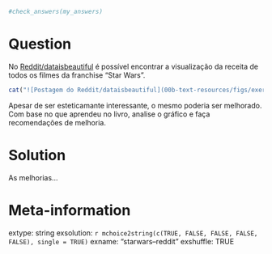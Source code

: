 ```r

#check_answers(my_answers)
```

Question
========

No [Reddit/dataisbeautiful](https://www.reddit.com/r/dataisbeautiful/comments/xoqi8w/revenue_and_budget_comparison_for_every_star_wars/)  é possível encontrar a visualização da receita de todos os filmes da franchise "Star Wars". 

```r
cat("![Postagem do Reddit/dataisbeautiful](00b-text-resources/figs/exercises-starwars-reddit_01.png)")
```

Apesar de ser esteticamante interessante, o mesmo poderia ser melhorado. Com base no que aprendeu no livro, analise o gráfico e faça recomendações de melhoria.


Solution
================

As melhorias... 


Meta-information
================
extype: string
exsolution: `r mchoice2string(c(TRUE, FALSE, FALSE, FALSE, FALSE), single = TRUE)`
exname: "starwars--reddit"
exshuffle: TRUE

